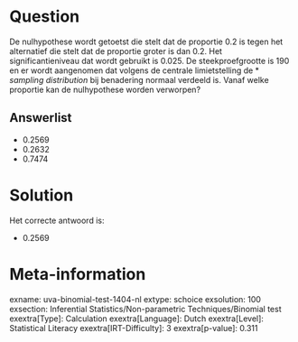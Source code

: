 Question
========

De nulhypothese wordt getoetst die stelt dat de proportie 0.2 is tegen
het alternatief die stelt dat de proportie groter is dan 0.2. Het
significantieniveau dat wordt gebruikt is 0.025. De steekproefgrootte is
190 en er wordt aangenomen dat volgens de centrale limietstelling de
* *sampling distribution* bij benadering normaal verdeeld is. Vanaf welke
proportie kan de nulhypothese worden verworpen?

Answerlist
----------

* 0.2569
* 0.2632
* 0.7474

Solution
========

Het correcte antwoord is: 

* 0.2569

Meta-information
================
exname: uva-binomial-test-1404-nl
extype: schoice
exsolution: 100
exsection: Inferential Statistics/Non-parametric Techniques/Binomial test
exextra[Type]: Calculation
exextra[Language]: Dutch
exextra[Level]: Statistical Literacy
exextra[IRT-Difficulty]: 3
exextra[p-value]: 0.311
